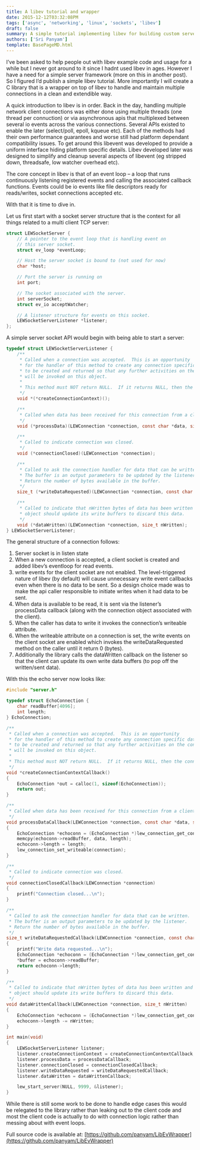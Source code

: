 ```yaml
---
title: A libev tutorial and wrapper
date: 2015-12-12T03:32:08PM
tags: ['async', 'networking', 'linux', 'sockets', 'libev']
draft: false
summary: A simple tutorial implementing libev for building custom servers as well as an easier wrapper for it.
authors: ['Sri Panyam']
template: BasePageMD.html
---
```


I’ve been asked to help people out with libev example code and usage for a while but I never got around to it since I hadnt used libev in ages. However I have a need for a simple server framework (more on this in another post). So I figured I’d publish a simple libev tutorial. More importantly I will create a C library that is a wrapper on top of libev to handle and maintain multiple connections in a clean and extendible way.

A quick introduction to libev is in order. Back in the day, handling multiple network client connections was either done using multiple threads (one thread per connuction) or via asynchronous apis that multiplexed between several io events across the various connections. Several APIs existed to enable the later (select/poll, epoll, kqueue etc). Each of the methods had their own performance guarantees and worse still had platform dependant compatibility issues. To get around this libevent was developed to provide a uniform interface hiding platform specific details. Libev developed later was designed to simplify and cleanup several aspects of libevent (eg stripped down, threadsafe, low watcher overhead etc).

The core concept in libev is that of an event loop – a loop that runs continuously listening registered events and calling the associated callback functions. Events could be io events like file descriptors ready for reads/writes, socket connections accepted etc.

With that it is time to dive in.

Let us first start with a socket server structure that is the context for all things related to a multi client TCP server:

```c showLineNumbers
struct LEWSocketServer {
    // A pointer to the event loop that is handling event on
    // this server socket.
    struct ev_loop *eventLoop;

    // Host the server socket is bound to (not used for now)
    char *host;

    // Port the server is running on
    int port;

    // The socket associated with the server.
    int serverSocket;
    struct ev_io acceptWatcher;

    // A listener structure for events on this socket.
    LEWSocketServerListener *listener;
};
```

A simple server socket API would begin with being able to start a server:

```c showLineNumbers
typedef struct LEWSocketServerListener {
    /**
     * Called when a connection was accepted.  This is an opportunity
     * for the handler of this method to create any connection specific data
     * to be created and returned so that any further activities on the connection
     * will be invoked on this object.
     *
     * This method must NOT return NULL.  If it returns NULL, then the connection is refused.
     */
    void *(*createConnectionContext)();

    /**
     * Called when data has been received for this connection from a client.
     */
    void (*processData)(LEWConnection *connection, const char *data, size_t length);

    /**
     * Called to indicate connection was closed.
     */
    void (*connectionClosed)(LEWConnection *connection);

    /**
     * Called to ask the connection handler for data that can be written.
     * The buffer is an output parameters to be updated by the listener.
     * Return the number of bytes available in the buffer.
     */
    size_t (*writeDataRequested)(LEWConnection *connection, const char **buffer);

    /**
     * Called to indicate that nWritten bytes of data has been written and that the connection
     * object should update its write buffers to discard this data.
     */
    void (*dataWritten)(LEWConnection *connection, size_t nWritten);
} LEWSocketServerListener;
```

The general structure of a connection follows:

1. Server socket is in listen state
2. When a new connection is accepted, a client socket is created and added libev’s eventloop for read events.
3. write events for the client socket are not enabled. The level-triggered nature of libev (by default) will cause unnecessary write event callbacks even when there is no data to be sent. So a design choice made was to make the api caller responsible to initiate writes when it had data to be sent.
4. When data is available to be read, it is sent via the listener’s processData callback (along with the connection object associated with the client).
5. When the caller has data to write it invokes the connection’s writeable attribute.
6. When the writeable attribute on a connection is set, the write events on the client socket are enabled which invokes the writeDataRequested method on the caller until it return 0 (bytes).
7. Additionally the library calls the dataWritten callback on the listener so that the client can update its own write data buffers (to pop off the written/sent data).

With this the echo server now looks like:

```c showLineNumbers
#include "server.h"

typedef struct EchoConnection {
    char readBuffer[4096];
    int length;
} EchoConnection;

/**
 * Called when a connection was accepted.  This is an opportunity
 * for the handler of this method to create any connection specific data
 * to be created and returned so that any further activities on the connection
 * will be invoked on this object.
 *
 * This method must NOT return NULL.  If it returns NULL, then the connection is refused.
 */
void *createConnectionContextCallback()
{
    EchoConnection *out = calloc(1, sizeof(EchoConnection));
    return out;
}

/**
 * Called when data has been received for this connection from a client.
 */
void processDataCallback(LEWConnection *connection, const char *data, size_t length)
{
    EchoConnection *echoconn = (EchoConnection *)lew_connection_get_context(connection);
    memcpy(echoconn->readBuffer, data, length);
    echoconn->length = length;
    lew_connection_set_writeable(connection);
}

/**
 * Called to indicate connection was closed.
 */
void connectionClosedCallback(LEWConnection *connection)
{
    printf("Connection closed...\n");
}

/**
 * Called to ask the connection handler for data that can be written.
 * The buffer is an output parameters to be updated by the listener.
 * Return the number of bytes available in the buffer.
 */
size_t writeDataRequestedCallback(LEWConnection *connection, const char **buffer)
{
    printf("Write data requested...\n");
    EchoConnection *echoconn = (EchoConnection *)lew_connection_get_context(connection);
    *buffer = echoconn->readBuffer;
    return echoconn->length;
}

/**
 * Called to indicate that nWritten bytes of data has been written and that the connection
 * object should update its write buffers to discard this data.
 */
void dataWrittenCallback(LEWConnection *connection, size_t nWritten)
{
    EchoConnection *echoconn = (EchoConnection *)lew_connection_get_context(connection);
    echoconn->length -= nWritten;
}

int main(void)
{
    LEWSocketServerListener listener;
    listener.createConnectionContext = createConnectionContextCallback;
    listener.processData = processDataCallback;
    listener.connectionClosed = connectionClosedCallback;
    listener.writeDataRequested = writeDataRequestedCallback;
    listener.dataWritten = dataWrittenCallback;

    lew_start_server(NULL, 9999, &listener);
}
```

While there is still some work to be done to handle edge cases this would be relegated to the library rather than leaking out to the client code and most the client code is actually to do with connection logic rather than messing about with event loops.

Full source code is available at: [https://github.com/panyam/LibEvWrapper](https://github.com/panyam/LibEvWrapper)
